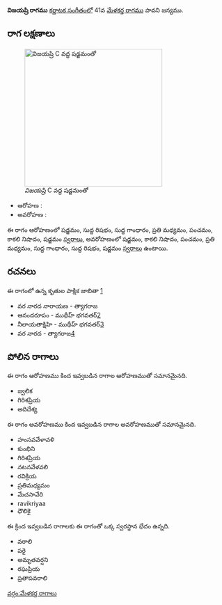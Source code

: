 {{Infobox ragam
	| name          	= విజయష్రి
	| synonym	    	= 
	| mela          	= 
	| chakra        	= 
	| janaka        	= 
	| type          	= షడవ
	| arohanam      	= {{svaraC|S|R1|G1|M2|P|N3|S'}} 
	| avarohanam    	= {{svaraC|S'|N3|P|M2|G1|R1|S}}
	| jeeva         	=
	| chhaya        	=
	| nyasa         	=
	| vishesha      	= 
	| equivalent  		= 
}}
{{కర్ణాటక సంగీత రాగాలు}}
'''విజయష్రి రాగము''' [[కర్ణాటక సంగీతం]]లో 41వ [[మేళకర్త రాగము]] పావని జన్యము. 


==రాగ లక్షణాలు==
[[Image:vijayashri_kb2wiki.png|thumb|right|316px|''విజయష్రి'' C వద్ద షడ్జమంతో]]

* ఆరోహణ : {{svaraC|S|R1|G1|M2|P|N3|S'}} 
* అవరోహణ : {{svaraC|S'|N3|P|M2|G1|R1|S}}

ఈ రాగం ఆరోహణంలో షడ్జమం, సుద్ద  రిషభం, సుద్ద  గాంధారం, ప్రతి మధ్యమం, పంచమం, కాకలి  నిషాదం, షడ్జమం [[స్వరాలు]], అవరోహణంలో షడ్జమం, కాకలి  నిషాదం, పంచమం, ప్రతి మధ్యమం, సుద్ద  గాంధారం, సుద్ద  రిషభం, షడ్జమం [[స్వరాలు]] ఉంటాయి.

==రచనలు==
ఈ రాగంలో ఉన్న కృతుల పాక్షిక జాబితా [https://github.com/ssrihari/ragavardhini/blob/master/ragas/kritis.psv]
* వర నారద నారాయణ - త్యాగరాజ
* ఆనందరూపం - ముథీహ్ భగవతర్[http://www.karnatik.com/c1952.shtml]
*  నీలాయతాక్షిహి - ముథీహ్ భగవతర్[http://www.karnatik.com/c2147.shtml]
* వర నారద - త్యాగరాజ[http://www.karnatik.com/c2913.shtml]




==పోలిన రాగాలు==
ఈ రాగం ఆరోహణము కింద ఇవ్వబడిన రాగాల ఆరోహణముతో సమానమైనది.
* జ్వలిక
* గిరిశప్రియ
* అదిదేశ్య

ఈ రాగం అవరోహణము కింద ఇవ్వబడిన రాగాల అవరోహణముతో సమానమైనది.
* హంసవవేళావళి
* కుంభిని
* గిరిశప్రియ
* నటనవేళవలి
* రవిక్రియ
* ప్రతిమధ్యమం
* మేచసావేరి
* ravikriyaa
* ధౌలికై

ఈ క్రింద ఇవ్వబడిన రాగాలకు ఈ రాగంతో ఒక్క స్వరస్థాన భేదం ఉన్నది.
* వరాలి
* పరై
* అమృతవర్షని
* రఘప్రియ
*  ప్రతాపవరాలి



[[వర్గం:మేళకర్త రాగాలు]]